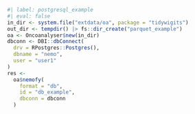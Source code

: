 ```r
#| label: postgresql_example
#| eval: false
in_dir <- system.file("extdata/oa", package = "tidywigits")
out_dir <- tempdir() |> fs::dir_create("parquet_example")
oa <- Oncoanalyser$new(in_dir)
dbconn <- DBI::dbConnect(
  drv = RPostgres::Postgres(),
  dbname = "nemo",
  user = "user1"
)
res <-
  oa$nemofy(
    format = "db",
    id = "db_example",
    dbconn = dbconn
  )
```